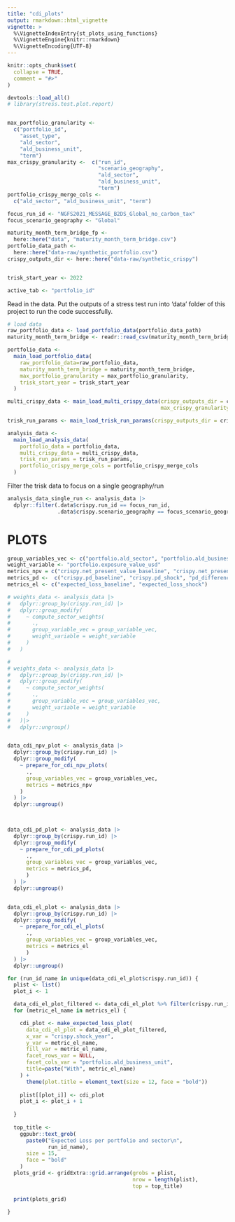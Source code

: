 ```yaml
---
title: "cdi_plots"
output: rmarkdown::html_vignette
vignette: >
  %\VignetteIndexEntry{st_plots_using_functions}
  %\VignetteEngine{knitr::rmarkdown}
  %\VignetteEncoding{UTF-8}
---
```


```r
knitr::opts_chunk$set(
  collapse = TRUE,
  comment = "#>"
)
```

```r
devtools::load_all()
# library(stress.test.plot.report)


max_portfolio_granularity <-
  c("portfolio_id",
    "asset_type",
    "ald_sector",
    "ald_business_unit",
    "term")
max_crispy_granularity <-  c("run_id",
                             "scenario_geography",
                             "ald_sector",
                             "ald_business_unit",
                             "term")
portfolio_crispy_merge_cols <-
  c("ald_sector", "ald_business_unit", "term")

focus_run_id <- "NGFS2021_MESSAGE_B2DS_Global_no_carbon_tax"
focus_scenario_geography <- "Global"

maturity_month_term_bridge_fp <-
  here::here("data", "maturity_month_term_bridge.csv")
portfolio_data_path <-
  here::here("data-raw/synthetic_portfolio.csv")
crispy_outputs_dir <- here::here("data-raw/synthetic_crispy")


trisk_start_year <- 2022

active_tab <- "portfolio_id"
```

Read in the data. Put the outputs of a stress test run into 'data' folder of this project to run the code successfully.

```r
# load data
raw_portfolio_data <- load_portfolio_data(portfolio_data_path) 
maturity_month_term_bridge <- readr::read_csv(maturity_month_term_bridge_fp)

portfolio_data <-
  main_load_portfolio_data(
    raw_portfolio_data=raw_portfolio_data,
    maturity_month_term_bridge = maturity_month_term_bridge,
    max_portfolio_granularity = max_portfolio_granularity,
    trisk_start_year = trisk_start_year
  )

multi_crispy_data <- main_load_multi_crispy_data(crispy_outputs_dir = crispy_outputs_dir,
                                                 max_crispy_granularity = max_crispy_granularity)

trisk_run_params <- main_load_trisk_run_params(crispy_outputs_dir = crispy_outputs_dir)

analysis_data <-
  main_load_analysis_data(
    portfolio_data = portfolio_data,
    multi_crispy_data = multi_crispy_data,
    trisk_run_params = trisk_run_params,
    portfolio_crispy_merge_cols = portfolio_crispy_merge_cols
  )
```


Filter the trisk data to focus on a single geography/run

```r
analysis_data_single_run <- analysis_data |>
  dplyr::filter(.data$crispy.run_id == focus_run_id,
                .data$crispy.scenario_geography == focus_scenario_geography)
```

# PLOTS

```r

group_variables_vec <- c("portfolio.ald_sector", "portfolio.ald_business_unit", "crispy.shock_year")
weight_variable <- "portfolio.exposure_value_usd"
metrics_npv = c("crispy.net_present_value_baseline", "crispy.net_present_value_shock", "net_present_value_difference")
metrics_pd <-  c("crispy.pd_baseline", "crispy.pd_shock", "pd_difference")
metrics_el <- c("expected_loss_baseline", "expected_loss_shock")

# weights_data <- analysis_data |>
#   dplyr::group_by(crispy.run_id) |>
#   dplyr::group_modify(
#     ~ compute_sector_weights(
#       .,
#       group_variable_vec = group_variable_vec,
#       weight_variable = weight_variable
#     )
#   )

# 
# weights_data <- analysis_data |>
#   dplyr::group_by(crispy.run_id) |>
#   dplyr::group_modify(
#     ~ compute_sector_weights(
#       .,
#       group_variable_vec = group_variables_vec,
#       weight_variable = weight_variable
#     )
#   )|>
#   dplyr::ungroup()


data_cdi_npv_plot <- analysis_data |>
  dplyr::group_by(crispy.run_id) |>
  dplyr::group_modify(
    ~ prepare_for_cdi_npv_plots(
      .,
      group_variables_vec = group_variables_vec,
      metrics = metrics_npv
    )
  ) |>
  dplyr::ungroup()
  


data_cdi_pd_plot <- analysis_data |>
  dplyr::group_by(crispy.run_id) |>
  dplyr::group_modify(
    ~ prepare_for_cdi_pd_plots(
      .,
      group_variables_vec = group_variables_vec,
      metrics = metrics_pd,
      )    
  ) |>
  dplyr::ungroup()


data_cdi_el_plot <- analysis_data |>
  dplyr::group_by(crispy.run_id) |>
  dplyr::group_modify(
    ~ prepare_for_cdi_el_plots(
      .,
      group_variables_vec = group_variables_vec,
      metrics = metrics_el
      )    
  ) |>
  dplyr::ungroup()


```


```r


for (run_id_name in unique(data_cdi_el_plot$crispy.run_id)) {
  plist <- list()
  plot_i <- 1

  data_cdi_el_plot_filtered <- data_cdi_el_plot %>% filter(crispy.run_id == run_id_name)
  for (metric_el_name in metrics_el) {

    cdi_plot <- make_expected_loss_plot(
      data_cdi_el_plot = data_cdi_el_plot_filtered,
      x_var = "crispy.shock_year",
      y_var = metric_el_name,
      fill_var = metric_el_name,
      facet_rows_var = NULL,
      facet_cols_var = "portfolio.ald_business_unit",
      title=paste("With", metric_el_name)
    ) +
      theme(plot.title = element_text(size = 12, face = "bold"))
    
    plist[[plot_i]] <- cdi_plot
    plot_i <- plot_i + 1
    
  }
  
  top_title <-
    ggpubr::text_grob(
      paste0("Expected Loss per portfolio and sector\n",
             run_id_name),
      size = 15,
      face = "bold"
    )
  plots_grid <- gridExtra::grid.arrange(grobs = plist,
                                        nrow = length(plist),
                                        top = top_title)
  
  print(plots_grid)
  
}
  
  
```



